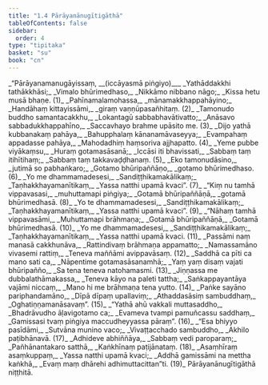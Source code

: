 ```yaml
---
title: "1.4 Pārāyanānugītigāthā"
tableOfContents: false
sidebar:
  order: 4
type: "tipitaka"
basket: "su"
book: "cn"
---
```



<DynamicBreadcrumb />

<Division number="156" book="cn">

<Paragraph number="175" type="verses" book="cn">
_“Pārāyanamanugāyissaṃ, __(iccāyasmā piṅgiyo)___  
_Yathāddakkhi tathākkhāsi;_  
_Vimalo bhūrimedhaso,_  
_Nikkāmo nibbano nāgo;_  
_Kissa hetu musā bhaṇe. (1)_  

</Paragraph>

</Division>
<Division number="157" book="cn">

<Paragraph number="176" type="verses" book="cn">
_Pahīnamalamohassa,_  
_mānamakkhappahāyino;_  
_Handāhaṃ kittayissāmi,_  
_giraṃ vaṇṇūpasañhitaṃ. (2)_  

</Paragraph>

</Division>
<Division number="158" book="cn">

<Paragraph number="177" type="verses" book="cn">
_Tamonudo buddho samantacakkhu,_  
_Lokantagū sabbabhavātivatto;_  
_Anāsavo sabbadukkhappahīno,_  
_Saccavhayo brahme upāsito me. (3)_  

</Paragraph>

</Division>
<Division number="159" book="cn">

<Paragraph number="178" type="verses" book="cn">
_Dijo yathā kubbanakaṃ pahāya,_  
_Bahupphalaṃ kānanamāvaseyya;_  
_Evampahaṃ appadasse pahāya,_  
_Mahodadhiṃ haṃsoriva ajjhapatto. (4)_  

</Paragraph>

</Division>
<Division number="160" book="cn">

<Paragraph number="179" type="verses" book="cn">
_Yeme pubbe viyākaṃsu,_  
_Huraṃ gotamasāsanā;_  
_Iccāsi iti bhavissati,_  
_Sabbaṃ taṃ itihītihaṃ;_  
_Sabbaṃ taṃ takkavaḍḍhanaṃ. (5)_  

</Paragraph>

</Division>
<Division number="161" book="cn">

<Paragraph number="180" type="verses" book="cn">
_Eko tamonudāsino,_  
_jutimā so pabhaṅkaro;_  
_Gotamo bhūripaññāṇo,_  
_gotamo bhūrimedhaso. (6)_  

</Paragraph>

</Division>
<Division number="162" book="cn">

<Paragraph number="181" type="verses" book="cn">
_Yo me dhammamadesesi,_  
_Sandiṭṭhikamakālikaṃ;_  
_Taṇhakkhayamanītikaṃ,_  
_Yassa natthi upamā kvaci”. (7)_  

</Paragraph>

</Division>
<Division number="163" book="cn">

<Paragraph number="182" type="verses" book="cn">
_“Kiṃ nu tamhā vippavasasi,_  
_muhuttamapi piṅgiya;_  
_Gotamā bhūripaññāṇā,_  
_gotamā bhūrimedhasā. (8)_  

</Paragraph>

</Division>
<Division number="164" book="cn">

<Paragraph number="183" type="verses" book="cn">
_Yo te dhammamadesesi,_  
_Sandiṭṭhikamakālikaṃ;_  
_Taṇhakkhayamanītikaṃ,_  
_Yassa natthi upamā kvaci”. (9)_  

</Paragraph>

</Division>
<Division number="165" book="cn">

<Paragraph number="184" type="verses" book="cn">
_“Nāhaṃ tamhā vippavasāmi,_  
_Muhuttamapi brāhmaṇa;_  
_Gotamā bhūripaññāṇā,_  
_Gotamā bhūrimedhasā. (10)_  

</Paragraph>

</Division>
<Division number="166" book="cn">

<Paragraph number="185" type="verses" book="cn">
_Yo me dhammamadesesi,_  
_Sandiṭṭhikamakālikaṃ;_  
_Taṇhakkhayamanītikaṃ,_  
_Yassa natthi upamā kvaci. (11)_  

</Paragraph>

</Division>
<Division number="167" book="cn">

<Paragraph number="186" type="verses" book="cn">
_Passāmi naṃ manasā cakkhunāva,_  
_Rattindivaṃ brāhmaṇa appamatto;_  
_Namassamāno vivasemi rattiṃ,_  
_Teneva maññāmi avippavāsaṃ. (12)_  

</Paragraph>

</Division>
<Division number="168" book="cn">

<Paragraph number="187" type="verses" book="cn">
_Saddhā ca pīti ca mano sati ca,_  
_Nāpentime gotamasāsanamhā;_  
_Yaṃ yaṃ disaṃ vajati bhūripañño,_  
_Sa tena teneva natohamasmi. (13)_  

</Paragraph>

</Division>
<Division number="169" book="cn">

<Paragraph number="188" type="verses" book="cn">
_Jiṇṇassa me dubbalathāmakassa,_  
_Teneva kāyo na paleti tattha;_  
_Saṅkappayantāya vajāmi niccaṃ,_  
_Mano hi me brāhmaṇa tena yutto. (14)_  

</Paragraph>

</Division>
<Division number="170" book="cn">

<Paragraph number="189" type="verses" book="cn">
_Paṅke sayāno pariphandamāno,_  
_Dīpā dīpaṃ upallaviṃ;_  
_Athaddasāsiṃ sambuddhaṃ,_  
_Oghatiṇṇamanāsavaṃ”. (15)_  

</Paragraph>

</Division>
<Division number="171" book="cn">

<Paragraph number="190" type="verses" book="cn">
_“Yathā ahū vakkali muttasaddho,_  
_Bhadrāvudho āḷavigotamo ca;_  
_Evameva tvampi pamuñcassu saddhaṃ,_  
_Gamissasi tvaṃ piṅgiya maccudheyyassa pāraṃ”. (16)_  

</Paragraph>

</Division>
<Division number="172" book="cn">

<Paragraph number="191" type="verses" book="cn">
_“Esa bhiyyo pasīdāmi,_  
_Sutvāna munino vaco;_  
_Vivaṭṭacchado sambuddho,_  
_Akhilo paṭibhānavā. (17)_  

</Paragraph>

</Division>
<Division number="173" book="cn">

<Paragraph number="192" type="verses" book="cn">
_Adhideve abhiññāya,_  
_Sabbaṃ vedi paroparaṃ;_  
_Pañhānantakaro satthā,_  
_Kaṅkhīnaṃ paṭijānataṃ. (18)_  

</Paragraph>

</Division>
<Division number="174" book="cn">

<Paragraph number="193" type="verses" book="cn">
_Asaṃhīraṃ asaṃkuppaṃ,_  
_Yassa natthi upamā kvaci;_  
_Addhā gamissāmi na mettha kaṅkhā,_  
_Evaṃ maṃ dhārehi adhimuttacittan”ti. (19)_  


</Paragraph>
</Division>

<Paragraph number="194" type="center" book="cn">
Pārāyanānugītigāthā niṭṭhitā.
</Paragraph>
